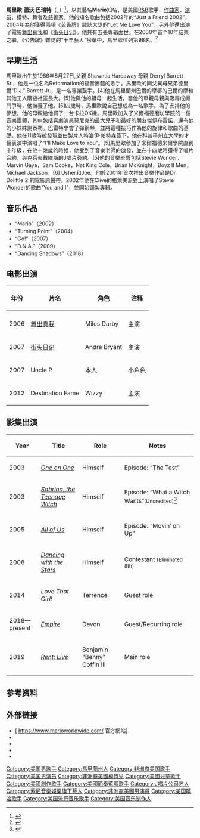 {{Infobox musical artist <!-- See Wikipedia:WikiProject Musicians -->
| Name                = Mario
| Img                 = Mario FP1.jpg
| Img_capt            = 2008年9月14日，Mario在[[加利福尼亞州|加利福尼亞州]][[圣迭戈|圣迭戈]]一场癌症募捐会上接受采访
| Background          = 男歌手
| Birth_name          = Mario Dewar Barrett
| Alias               = Mario
| Born                = {{Birth date and age|1986|8|27}}
| Origin              = {{USA}}[[馬里蘭州|馬里蘭州]][[巴爾的摩|巴爾的摩]]
| Genre               = [[R&B|R&B]]
| Occupation          = 創作型歌手、演員、舞者、模特
| Years_active        = 2000年至今
| Label               = {{hlist|[[Empire_Distribution|EMPIRE]]|New Citizen {{small|(current)}}|[[RCA_Records|RCA]]|3rd Street|[[J唱片公司|J唱片公司]] {{small|(former)}}}}
| Associated_acts     = 
| URL                 = {{URL|https://www.marioworldwide.com/}}
}}

'''馬里歐·德沃·巴瑞特'''（{{lang|en|Mario Dewar Barrett}}，{{bd|1986年|8月26日||}}）<ref>{{cite web|last=Southern|first=Nathan|title=Mario - Overview|work=[[Allmovie|Allmovie]]|url=http://www.allmovie.com/cg/avg.dll?p=avg&sql=2:476803|accessdate=2008-12-18|deadurl=yes|archiveurl=https://web.archive.org/web/20060426195934/http://www.allmovie.com/cg/avg.dll?p=avg|archivedate=2006-04-26}}</ref>，以其藝名'''Mario'''知名，是美國[[R&B|R&B]]歌手、[[作曲家|作曲家]]、[[演员|演员]]、模特、舞者及慈善家。他的知名歌曲包括2002年的“Just a Friend 2002”，2004年為他獲得兩項《[[告示牌_(雜誌)|公告牌]]》雜誌大獎的“Let Me Love You”，另外他還出演了電影[[舞出真我|舞出真我]]和《[[街頭日記_(電影)|街头日记]]》。他共有五張專辑面世。在2000年首个10年结束之繼，《公告牌》雜誌的“十年藝人”榜单中，馬里歐位列第98名。<ref>{{cite web|last=|first=|title=Artists Of The Decade Music Chart|work=[[告示牌_(雜誌|Billboard]]|url=http://www.billboard.com/#/charts-decade-end/artists-of-the-decade?year=2009&begin=91&order=position|accessdate=2009-12-19|archive-date=2012-09-20|archive-url=https://archive.is/20120920/http://www.billboard.com/%23/news/usher-introduces-teen-singer-justin-bieber-1003966989.story#/charts-decade-end/artists-of-the-decade?year=2009&begin=91&order=position|dead-url=no}}</ref>

==早期生活==
馬里歐出生於1986年8月27日,父親 Shawntia Hardaway 母親 Derryl Barrett Sr.，他是一位名為Reformation的福音團體的歌手。馬里歐的同父異母兄弟德里爾“D.J.” Barrett Jr.，是一名專業鼓手。[4]他在馬里蘭州巴爾的摩郡的巴爾的摩和其他工人階級社區長大。[5]他與他的祖母一起生活，當他的單親母親與吸毒成癮鬥爭時，他撫養了他。[5]四歲時，馬里歐說自己想成為一名歌手。為了支持他的夢想，他的母親給他買了一台卡拉OK機。馬里歐加入了米爾福德磨坊學院的一個音樂團體，其中包括喜劇演員莫尼克的最大兒子和最好的朋友傑伊布雷諾，還有他的小妹妹謝泰勒。巴雷特學會了彈鋼琴，並將這種技巧作為他的旋律和歌曲的基礎。他在11歲時被發現並由製片人特洛伊·帕特森簽下，他在科普平州立大學的才藝表演中演唱了“I'll Make Love to You”。[5]馬里歐參加了米爾福德米爾學院直到十年級，在他十幾歲的時候，他受到了音樂老師的啟發，並在十四歲時獲得了唱片合約，與克萊夫戴維斯的J唱片簽約。[5]他的音樂影響包括Stevie Wonder，Marvin Gaye，Sam Cooke，Nat King Cole，Brian McKnight，Boyz II Men，Michael Jackson，[6] Usher和Joe。他於2001年首次推出音樂作品是Dr. Dolittle 2 的電影原聲帶。2002年他在Clive的格萊美派對上演唱了Stevie Wonder的歌曲“You and I”，並開始錄製專輯。

==音乐作品==
* “Mario”（2002）
* “Turning Point”（2004）
* “Go!”（2007）
* “D.N.A.”（2009）
* “Dancing Shadows”（2018）

==电影出演==

{|class="wikitable"
! 年份 || 片名 || 角色 || 注释
|-
|-
| 2006 || [[舞出真我|舞出真我]] || Miles Darby  || 主演
|-
| 2007 || [[街頭日記_(電影)|街头日记]] || Andre Bryant  || 主演
|-
| 2007 || Uncle P || 本人 || 小角色
|-
| 2012 || Destination Fame  || Wizzy || 主演

|}

==影集出演==
{|class="wikitable sortable"
|-
! Year 
! Title 
! Role 
! Notes
|-
| 2003 
| ''[[One_on_One_(TV_series)|One on One]]''
| Himself 
| Episode: “The Test”
|-
| 2003
| ''[[Sabrina_the_Teenage_Witch_(1996_TV_series)|Sabrina, the Teenage Witch]]''
| Himself
| Episode: “What a Witch Wants“<small>(Uncredited)</small><ref>{{cite web|url=https://www.imdb.com/name/nm1276562/|title=Mario|publisher=IMDb.com|accessdate=2015-07-08|deadurl=no|archiveurl=https://web.archive.org/web/20150706182127/http://www.imdb.com/name/nm1276562/|archivedate=2015-07-06|df=}}</ref>
|-
| 2005 
| ''[[All_of_Us_(TV_series)|All of Us]]''
| Himself 
| Episode: “Movin’ on Up”
|-
| 2008
| ''[[Dancing_with_the_Stars_(U.S._season_6)|Dancing with the Stars]]'' 
| Himself
| Contestant <small>(Eliminated 8th)</small>
|-
| 2014
| ''Love That Girl!''
| Terrence
| Guest role
|- 
| 2018—present 
| ''[[Empire_(2015_TV_series)|Empire]]'' 
| Devon 
| Guest/Recurring role
|-
| 2019
| ''[[Rent:_Live|Rent: Live]]''
| Benjamin "Benny" Coffin III
| Main role
|}

==参考资料==
{{Reflist|2}}

==外部链接==
{{Commonscat|Mario (singer)|Mario}}
* [ https://www.marioworldwide.com/ {{Wayback|url=https://www.marioworldwide.com/ |date=20201213185043 }} 官方網站]
*{{twitter|MarioSoulTruth|Mario}}
*{{myspace|mario|Mario}}
*{{YouTube|mariojrecords|Mario}}    
*{{IMDb name|1276562|Mario}}

{{Authority control}}
{{DEFAULTSORT:Mario}}
[[Category:美国男歌手|Category:美国男歌手]]
[[Category:馬里蘭州人|Category:馬里蘭州人]]
[[Category:非洲裔美国歌手|Category:非洲裔美国歌手]]
[[Category:美国男演员|Category:美国男演员]]
[[Category:非洲裔美國模特兒|Category:非洲裔美國模特兒]]
[[Category:美國兒童歌手|Category:美國兒童歌手]]
[[Category:美國創作歌手|Category:美國創作歌手]]
[[Category:美國節奏藍調歌手|Category:美國節奏藍調歌手]]
[[Category:J唱片公司艺人|Category:J唱片公司艺人]]
[[Category:索尼音樂娛樂旗下藝人|Category:索尼音樂娛樂旗下藝人]]
[[Category:非洲裔美國男演員|Category:非洲裔美國男演員]]
[[Category:美国嘻哈歌手|Category:美国嘻哈歌手]]
[[Category:美国流行音乐歌手|Category:美国流行音乐歌手]]
[[Category:美国音乐制作人|Category:美国音乐制作人]]